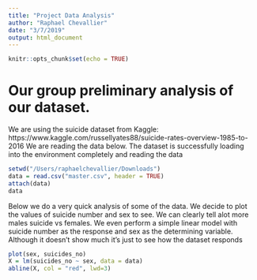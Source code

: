 ```yaml
---
title: "Project Data Analysis"
author: "Raphael Chevallier"
date: "3/7/2019"
output: html_document
---
```


```r
knitr::opts_chunk$set(echo = TRUE)
```
# Our group preliminary analysis of our dataset.

We are using the suicide dataset from Kaggle: https://www.kaggle.com/russellyates88/suicide-rates-overview-1985-to-2016
We are reading the data below. The dataset is successfully loading into the environment completely and 
reading the data
```r
setwd("/Users/raphaelchevallier/Downloads")
data = read.csv("master.csv", header = TRUE)
attach(data)
data
```

Below we do a very quick analysis of some of the data. We decide to plot the values of suicide number and sex to see. We can clearly tell alot more males suicide vs females. We even perform a simple linear model with suicide number as the response and sex as the determining variable. Although it doesn't show much it's just to see how the dataset responds
```r
plot(sex, suicides_no)
X = lm(suicides_no ~ sex, data = data)
abline(X, col = "red", lwd=3)
```



